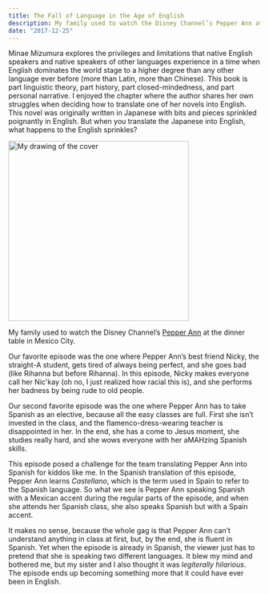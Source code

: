 ```yaml
---
title: The Fall of Language in the Age of English
description: My family used to watch the Disney Channel’s Pepper Ann at the dinner table in Mexico City.
date: "2017-12-25"
---
```


Minae Mizumura explores the privileges and limitations that native English speakers and native speakers of other languages experience in a time when English dominates the world stage to a higher degree than any other language ever before (more than Latin, more than Chinese). This book is part linguistic theory, part history, part closed-mindedness, and part personal narrative. I enjoyed the chapter where the author shares her own struggles when deciding how to translate one of her novels into English. This novel was originally written in Japanese with bits and pieces sprinkled poignantly in English. But when you translate the Japanese into English, what happens to the English sprinkles?

<img src="/fall-of-language.png" width="360" alt="My drawing of the cover" />

My family used to watch the Disney Channel’s [Pepper Ann](https://en.wikipedia.org/wiki/Pepper_Ann) at the dinner table in Mexico City.

Our favorite episode was the one where Pepper Ann’s best friend Nicky, the straight-A student, gets tired of always being perfect, and she goes bad (like Rihanna but before Rihanna). In this episode, Nicky makes everyone call her Nic'kay (oh no, I just realized how racial this is), and she performs her badness by being rude to old people.

Our second favorite episode was the one where Pepper Ann has to take Spanish as an elective, because all the easy classes are full. First she isn’t invested in the class, and the flamenco-dress-wearing teacher is disappointed in her. In the end, she has a come to Jesus moment, she studies really hard, and she wows everyone with her aMAHzing Spanish skills.

This episode posed a challenge for the team translating Pepper Ann into Spanish for kiddos like me. In the Spanish translation of this episode, Pepper Ann learns _Castellano_, which is the term used in Spain to refer to the Spanish language. So what we see is Pepper Ann speaking Spanish with a Mexican accent during the regular parts of the episode, and when she attends her Spanish class, she also speaks Spanish but with a Spain accent.

It makes no sense, because the whole gag is that Pepper Ann can’t understand anything in class at first, but, by the end, she is fluent in Spanish. Yet when the episode is already in Spanish, the viewer just has to pretend that she is speaking two different languages. It blew my mind and bothered me, but my sister and I also thought it was *legiterally hilarious*. The episode ends up becoming something more that it could have ever been in English.
